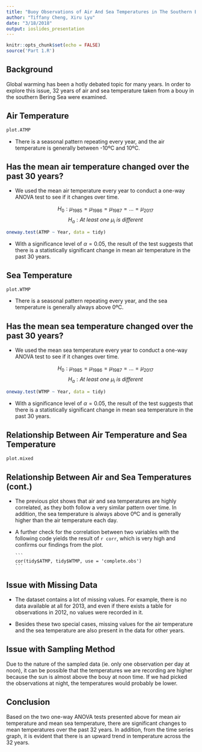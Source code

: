 ```yaml
---
title: "Buoy Observations of Air And Sea Temperatures in The Southern Bering Sea"
author: "Tiffany Cheng, Xiru Lyu"
date: "3/18/2018"
output: ioslides_presentation
---
```

```r
knitr::opts_chunk$set(echo = FALSE)
source('Part 1.R')
```

## Background
Global warming has been a hotly debated topic for many years. In order to explore this issue, 32 years of air and sea temperature taken from a bouy in the southern Bering Sea were examined.

## Air Temperature

```r
plot.ATMP
```

- There is a seasonal pattern repeating every year, and the air temperature is generally between -10ºC and 10ºC.

## Has the mean air temperature changed over the past 30 years? {.smaller}

- We used the mean air temperature every year to conduct a one-way ANOVA test to see if it changes over time.

  $$H_{0}: \mu_{1985} = \mu_{1986} = \mu_{1987} = ... = \mu_{2017}$$
  $$H_{a}: At\ least\ one\ \mu_i\ is\ different$$
  
```r
oneway.test(ATMP ~ Year, data = tidy)
```

- With a significance level of $\alpha=0.05$, the result of the test suggests that there is a statistically significant change in mean air temperature in the past 30 years.

## Sea Temperature

```r
plot.WTMP
```

- There is a seasonal pattern repeating every year, and the sea temperature is generally always above 0ºC.

## Has the mean sea temperature changed over the past 30 years? {.smaller}

- We used the mean sea temperature every year to conduct a one-way ANOVA test to see if it changes over time. 

  $$H_{0}: \mu_{1985} = \mu_{1986} = \mu_{1987} = ... = \mu_{2017}$$
  $$H_{a}: At\ least\ one\ \mu_i\ is\ different$$
  
```r
oneway.test(WTMP ~ Year, data = tidy)
```

- With a significance level of $\alpha=0.05$, the result of the test suggests that there is a statistically significant change in mean sea temperature in the past 30 years.

## Relationship Between Air Temperature and Sea Temperature

```r
plot.mixed
```

## Relationship Between Air and Sea Temperatures (cont.)

- The previous plot shows that air and sea temperatures are highly correlated, as they both follow a very similar pattern over time. In addition, the sea temperature is always above 0ºC and is generally higher than the air temperature each day. 

- A further check for the correlation between two variables with the following code yields the result of `r corr`, which is very high and confirms our findings from the plot.

      ```
      cor(tidy$ATMP, tidy$WTMP, use = 'complete.obs')
      ```

## Issue with Missing Data {.larger}

- The dataset contains a lot of missing values. For example, there is no data available at all for 2013, and even if there exists a table for observations in 2012, no values were recorded in it. 

- Besides these two special cases, missing values for the air temperature and the sea temperature are also present in the data for other years. 

## Issue with Sampling Method
Due to the nature of the sampled data (ie. only one observation per day at noon), it can be possible that the temperatures we are recording are higher because the sun is almost above the bouy at noon time. If we had picked the observations at night, the temperatures would probably be lower.

## Conclusion
Based on the two one-way ANOVA tests presented above for mean air temperature and mean sea temperature, there are significant changes to mean temperatures over the past 32 years. In addition, from the time series graph, it is evident that there is an upward trend in temperature across the 32 years.
